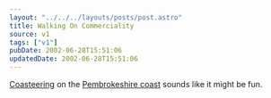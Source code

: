 ```yaml
---
layout: "../../../layouts/posts/post.astro"
title: Walking On Commerciality
source: v1
tags: ["v1"]
pubDate: 2002-06-28T15:51:06
updatedDate: 2002-06-28T15:51:06
---
```


[Coasteering][1] on the [Pembrokeshire coast][2] sounds like it might be fun.

[1]: http://www.tyf.com/ "The TYF Group's Coasteering holidays"
[2]: http://www.pembrokeshirecoast.org.uk/ "The Pembrokeshire Coast National Park Authority"
